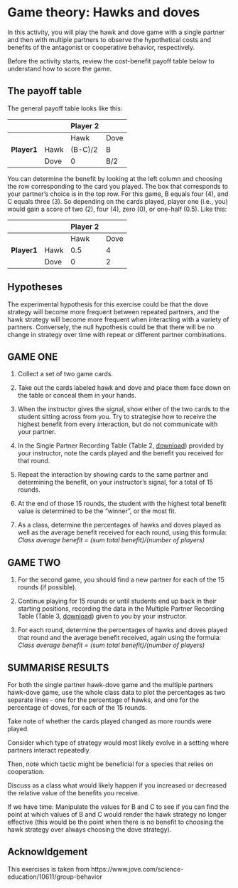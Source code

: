 # Game theory: Hawks and doves

In this activity, you will play the hawk and dove game with a single partner and then with multiple partners to observe the hypothetical costs and benefits of the antagonist or cooperative behavior, respectively.

Before the activity starts, review the cost-benefit payoff table below to understand how to score the game.

## The payoff table

The general payoff table looks like this:

|   |   |  Player 2 |   |
|---|---|---|---|
|   |   | Hawk  | Dove  |
| **Player1**  | Hawk | (B-C)/2  | B  |
|   | Dove  | 0  | B/2  |


You can determine the benefit by looking at the left column and choosing the row corresponding to the card you played. The box that corresponds to your partner's choice is in the top row. For this game, B equals four (4), and C equals three (3). So depending on the cards played, player one (i.e., you) would gain a score of two (2), four (4), zero (0), or one-half (0.5). Like this:

|   |   |  Player 2 |   |
|---|---|---|---|
|   |   | Hawk  | Dove  |
| **Player1**  | Hawk | 0.5  | 4  |
|   | Dove  | 0  | 2  |



## Hypotheses

The experimental hypothesis for this exercise could be that the dove strategy will become more frequent between repeated partners, and the hawk strategy will become more frequent when interacting with a variety of partners. Conversely, the null hypothesis could be that there will be no change in strategy over time with repeat or different partner combinations. 

## GAME ONE

1. Collect a set of two game cards.

2. Take out the cards labeled hawk and dove and place them face down on the table or conceal them in your hands.

3. When the instructor gives the signal, show either of the two cards to the student sitting across from you. Try to strategise how to receive the highest benefit from every interaction, but do not communicate with your partner.

4. In the Single Partner Recording Table (Table 2, [download](https://www.dropbox.com/s/48lypfd6o0hi46e/Table_2_Group_behavior.xlsx?dl=1)) provided by your instructor, note the cards played and the benefit you received for that round.

5. Repeat the interaction by showing cards to the same partner and determining the benefit,  on your instructor's signal, for a total of 15 rounds.

6. At the end of those 15 rounds, the student with the highest total benefit value is determined to be the "winner", or the most fit.

7. As a class, determine the percentages of hawks and doves played as well as the average benefit received for each round, using this formula: *Class average benefit = (sum total benefit)/(number of players)*

## GAME TWO

1. For the second game, you should find a new partner for each of the 15 rounds (if possible).

2. Continue playing for 15 rounds or until students end up back in their starting positions, recording the data in the Multiple Partner Recording Table (Table 3, [download](https://www.dropbox.com/s/3tjkck3kmpek6xc/Table_3_Group_behavior.xlsx?dl=1)) given to you by your instructor.

3. For each round, determine the percentages of hawks and doves played that round and the average benefit received, again using the formula: *Class average benefit = (sum total benefit)/(number of players)*


## SUMMARISE RESULTS

For both the single partner hawk-dove game and the multiple partners hawk-dove game, use the whole class data to plot the percentages as two separate lines - one for the percentage of hawks, and one for the percentage of doves, for each of the 15 rounds.

Take note of whether the cards played changed as more rounds were played.

Consider which type of strategy would most likely evolve in a setting where partners interact repeatedly.

Then, note which tactic might be beneficial for a species that relies on cooperation.

Discuss as a class what would likely happen if you increased or decreased the relative value of the benefits you receive.


If we have time: Manipulate the values for B and C to see if you can find the point at which values of B and C would render the hawk strategy no longer effective (this would be the point when there is no benefit to choosing the hawk strategy over always choosing the dove strategy).


## Acknowldgement

This exercises is taken from https://www.jove.com/science-education/10611/group-behavior